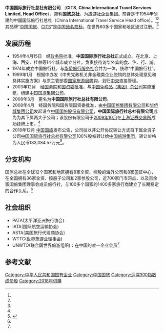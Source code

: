 {{primarysources|time=2018-12-28T03:16:59+00:00}}
{{refimprove|time=2018-12-28T03:16:59+00:00}}
{{Infobox company
| name                = '''中国国际旅行社总社有限公司'''
| name_en             = '''China International Travel Services Limited, Head Office'''<br>[[File:CITS_Head_Office_banner.png|275px]]
| logo                = [[File:CITS_Head_Office_logo.png|275px]]
| type                = [[旅行社|旅行社]]
| other_text          = 国旅总社
| predecessor         = 中国国际旅行社总社
| successor           = 
| foundation          = {{Start date and age|1954|04|15}}<ref name=History/>
| defunct             = <!-- {{End date|YYYY|MM|DD}} -->
| slogan              = 中国国旅 天下一家<ref name=Culture/>
| homepage            =[http://www.cits.cn 国旅总社]<BR>[http://www.cits.com.cn 国旅在线]
| location            = [[中国|中国]][[北京|北京]][[东城区|东城区]][[东单北大街|东单北大街]]1号[[国旅大厦|国旅大厦]]<ref name=Contact/>
| parent              = [[中国旅游集团|中国旅游集团]]
| divisions           = 
| subsid              = 

| industry            = [[旅游业|旅游业]]
| area_served         = [[上海|上海]] [[北京|北京]] [[重庆|重庆]] [[黑龙江|黑龙江]] [[宁波|宁波]] [[福建|福建]] [[昆明|昆明]] [[山西|山西]] [[海南|海南]] [[浙江|浙江]] [[江苏|江苏]] [[江西|江西]] [[贵州|贵州]] [[广东|广东]] [[深圳|深圳]] [[南通|南通]] [[广西|广西]] [[辽宁|辽宁]] [[安徽|安徽]] [[山东|山东]] [[河北|河北]] [[武汉|武汉]] [[宜昌|宜昌]] [[大连|大连]] [[河南|河南]] [[保定|保定]] [[西安|西安]] [[南京|南京]] [[江苏|江苏]] [[青岛|青岛]] [[新疆|新疆]] [[吉林|吉林]] [[美国|美国]] [[澳大利亚|澳大利亚]] [[丹麦|丹麦]] [[法国|法国]] [[德国|德国]] [[香港|香港]] [[日本|日本]] [[澳门|澳门]]<ref>{{Cite web |url=http://www.cits.cn/cits/network_group.htm |title=中国国旅所属企业 |accessdate=2013-11-08 |archive-date=2013-11-08 |archive-url=https://archive.is/20131108103208/http://www.cits.cn/cits/network_group.htm |dead-url=no }}</ref>
| services            = [[入境|入境游]] '''[[中国国旅|中国国旅]]'''、'''[[CITS|CITS]]'''<br>[[出境|出境游]] '''环球行 (Total Travel)'''<br>[[度假|国内游]] '''国旅假期'''<br>[[自由行|自由行]] '''自游天下'''<br>[[自驾游|自驾游]] [[游轮|国际游轮]] [[酒店|国际酒店]] [[会展|会展]] [[商务旅游|商旅]] [[电商|电商]]<br>[[签证|签证]] [[航空|航服]] [[批发|批发]]<ref name=About2/>

| footnotes           = 
}}

'''中国国际旅行社总社有限公司''' （'''CITS''', '''China International Travel Services Limited, Head Office'''），简称'''国旅总社'''，为[[旅行社|旅游社]]企业集团。前身是于1954年创建的中国国际旅行社总社（China International Travel Service Head office）。<ref name=History/><ref name=About/>其品牌“[[中国国旅|中国国旅]]、[[CITS|CITS]]”是[[中国驰名商标|中国驰名商标]]，在世界60多个国家和地区通过注册。<ref name=About2/>

== 发展历程 ==
* 1954年4月15日　经[[政务院|政务院]]批准，'''中国国际旅行社总社'''正式成立。在北京、上海、西安、桂林等14个城市成立分社。负责接待访华外宾的食、住、行、游。
* 1974年成立中国旅行社，与[[华侨旅行服务社|华侨旅行服务社]]合并为一体，统称“中国旅行社”。 
* 1999年1月　根据中办发《中央党政机关非金融类企业脱钩的总体处理意见和具体实施方案》与原主管部委[[国家旅游局|国家旅游局]]脱钩，划归[[中央企业|中央]]直接管理。
* 2003年12月　经[[中华人民共和国国务院|国务院]]和[[国资委|国资委]]批准，与[[中国免税品（集团）总公司|中国免税品（集团）总公司]]实施重组，组建[[中国国旅集团公司|中国国旅集团公司]]。
* 2008年3月　更名为'''中国国际旅行社总社有限公司'''。
* 2008年4月　经国务院和国务院国资委批准，由[[中国国旅集团有限公司|中国国旅集团有限公司]]和[[华侨城集团公司|华侨城集团公司]]发起设立[[中国国旅股份有限公司|中国国旅股份有限公司]]，'''中国国际旅行社总社有限公司'''成为为其下属两大子公司；该股份有限公司于[[2009年10月|2009年10月]]在[[上海证券交易所|上海证券交易所]]成功挂牌上市。<ref name=History/>
* 2018年12月 [[中国国旅|中国国旅]]发布公告，公司拟以非公开协议转让方式将下属全资子公司[[中国国际旅行社总社有限公司|中国国际旅行社总社有限公司]]100%股权转让给[[中国旅游集团|中国旅游集团]]，转让价格为人民币183,084.57万元<ref>{{cite web |title=中国国旅转让子公司股权涉及的关联交易暨所持募投项目转让的公告 |url=http://vip.stock.finance.sina.com.cn/corp/view/vCB_AllBulletinDetail.php?stockid=601888&id=4948572 |access-date=2021-04-17 |archive-date=2021-04-19 |archive-url=https://web.archive.org/web/20210419005321/http://vip.stock.finance.sina.com.cn/corp/view/vCB_AllBulletinDetail.php?stockid=601888&id=4948572 |dead-url=no }}</ref>。

== 分支机构 ==
国旅总社在全球12个国家和地区拥有8家全资、控股的海外公司和8家签证中心，在全国拥有36家全资、控股子公司和2家参股公司，近700家门市网点，以及百余家国旅集团理事会成员旅行社，与100多个国家的1400多家旅行商建立了长期稳定的合作关系。<ref name=About2/>

== 社会组织 ==
* PATA(太平洋亚洲旅行协会)
* IATA(国际航空运输协会)
* ASTA(美国旅行代理商协会)
* WTTC(世界旅游业理事会)
* UNWTO(联合国世界旅游组织)：在中国的唯一企业会员<ref name=About2/>

== 参考文献 ==
{{Reflist|refs=
<ref name=About2>{{cite web|title=国旅概况|url=http://www.cits.cn/cits/about_cits.htm|work=中国国际旅行社总社有限公司|accessdate=2013-11-08|deadurl=yes|archiveurl=https://archive.is/20131108103206/http://www.cits.cn/cits/about_cits.htm|archivedate=2013-11-08}}</ref>
<ref name=Culture>{{cite web|title=国旅文化|url=http://www.cits.cn/cits/about_culture.htm|work=中国国际旅行社总社有限公司|accessdate=2013-11-08|deadurl=yes|archiveurl=https://archive.is/20131108103110/http://www.cits.cn/cits/about_culture.htm|archivedate=2013-11-08}}</ref>
<ref name=Contact>{{cite web|title=联系我们|url=http://www.cits.cn/cits/contactus_contactus.htm|work=中国国际旅行社总社有限公司|accessdate=2013-11-08|archive-date=2014-07-17|archive-url=https://web.archive.org/web/20140717033025/http://www.cits.cn/cits/contactus_contactus.htm|dead-url=yes}}</ref>

<ref name=About>{{cite web|title=公司简介|url=http://www.citsgroup.com.cn/About/?A20098131059563959663.html|work=中国国旅集团有限公司|accessdate=2013-11-08|archive-date=2017-01-25|archive-url=https://web.archive.org/web/20170125140045/http://www.citsgroup.com.cn/About/?A20098131059563959663.html|dead-url=no}}</ref>
<ref name=History>{{cite web|title=发展历程|url=http://www.citsgroup.com.cn/About/?A2009813118434012325.html|work=中国国旅集团有限公司|accessdate=2013-11-08|archive-date=2017-01-13|archive-url=https://web.archive.org/web/20170113124307/http://www.citsgroup.com.cn/About/?A2009813118434012325.html|dead-url=no}}</ref>
}}

[[Category:中华人民共和国国有企业|Category:中华人民共和国国有企业]]
[[Category:中国国旅|Category:中国国旅]]
[[Category:沪深300指数成份股|Category:沪深300指数成份股]]
[[Category:2018年併購|Category:2018年併購]]